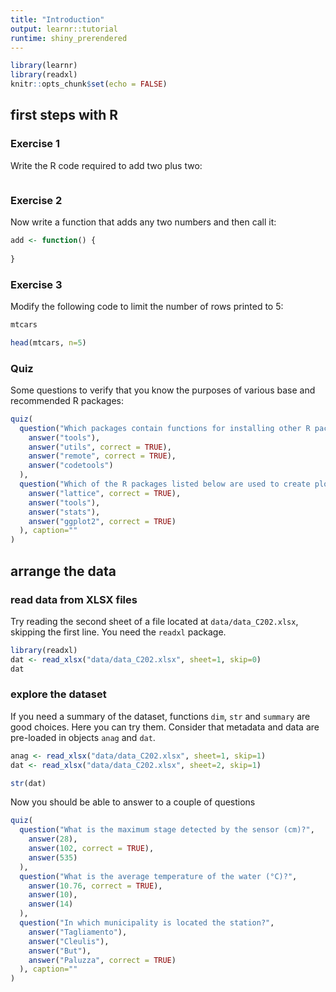```yaml
---
title: "Introduction"
output: learnr::tutorial
runtime: shiny_prerendered
---
```


```r
library(learnr)
library(readxl)
knitr::opts_chunk$set(echo = FALSE)
```


## first steps with R

### Exercise 1

Write the R code required to add two plus two:

```r

```

### Exercise 2

Now write a function that adds any two numbers and then call it:

```r
add <- function() {
  
}
```

### Exercise 3

Modify the following code to limit the number of rows printed to 5:

```r
mtcars
```

```r
head(mtcars, n=5)
```

### Quiz

Some questions to verify that you know the purposes of various base and recommended R packages:

```r
quiz(
  question("Which packages contain functions for installing other R packages?",
    answer("tools"),
    answer("utils", correct = TRUE),
    answer("remote", correct = TRUE),
    answer("codetools")
  ),
  question("Which of the R packages listed below are used to create plots?",
    answer("lattice", correct = TRUE),
    answer("tools"),
    answer("stats"),
    answer("ggplot2", correct = TRUE)
  ), caption=""
)
```


## arrange the data

### read data from XLSX files

Try reading the second sheet of a file located at `data/data_C202.xlsx`, skipping the first line. You need the `readxl` package. 

```r
library(readxl)
dat <- read_xlsx("data/data_C202.xlsx", sheet=1, skip=0)
dat
```

### explore the dataset

If you need a summary of the dataset, functions `dim`, `str` and `summary` are good choices. Here you can try them. Consider that metadata and data are pre-loaded in objects `anag` and `dat`.

```r
anag <- read_xlsx("data/data_C202.xlsx", sheet=1, skip=1)
dat <- read_xlsx("data/data_C202.xlsx", sheet=2, skip=1)
```

```r
str(dat)
```

Now you should be able to answer to a couple of questions

```r
quiz(
  question("What is the maximum stage detected by the sensor (cm)?",
    answer(28),
    answer(102, correct = TRUE),
    answer(535)
  ),
  question("What is the average temperature of the water (°C)?",
    answer(10.76, correct = TRUE),
    answer(10),
    answer(14)
  ),
  question("In which municipality is located the station?",
    answer("Tagliamento"),
    answer("Cleulis"),
    answer("But"),
    answer("Paluzza", correct = TRUE)
  ), caption=""
)
```

